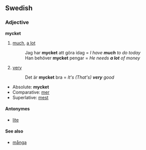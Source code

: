 ==Swedish==
===Adjective===
'''mycket'''

# [[much]], [[a lot]]
#: Jag har '''mycket''' att göra idag = ''I have '''much''' to do today''
#: Han behöver '''mycket''' pengar = ''He needs '''a lot''' of money''
# [[very]]
#: Det är '''mycket''' bra = ''It's (That's)  '''very''' good''

*Absolute: '''mycket'''
*Comparative: [[mer#Swedish|mer]]
*Superlative: [[mest#Swedish|mest]]




====Antonymes====
*[[lite#Swedish|lite]]

====See also====
*[[många]]